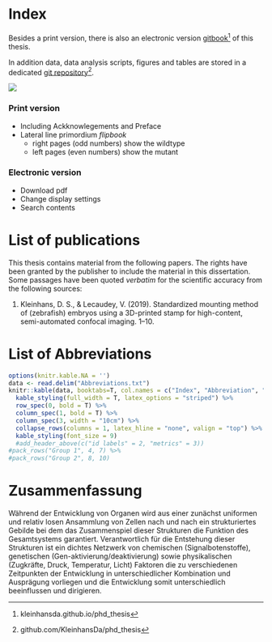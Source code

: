 # Index {.unnumbered}

Besides a print version, there is also an electronic version [gitbook](kleinhansda.github.io/phd_thesis)^[kleinhansda.github.io/phd_thesis] of this thesis. 

In addition data, data analysis scripts, figures and tables are stored in a dedicated [git repository](github.com/KleinhansDa/phd_thesis)^[github.com/KleinhansDa/phd_thesis].

![](figures/flipbook/flip.png)

### Print version {-}

- Including Ackknowlegements and Preface
- Lateral line primordium _flipbook_
    + right pages (odd numbers) show the wildtype
    + left pages (even numbers) show the mutant

### Electronic version {-}

- Download pdf
- Change display settings
- Search contents

# List of publications {.unnumbered}

This thesis contains material from the following papers. The rights have been granted by the publisher to include the material in this dissertation. Some passages have been quoted _verbatim_ for the scientific accuracy from the following sources:

1. Kleinhans, D. S., & Lecaudey, V. (2019). Standardized mounting method of (zebrafish) embryos using a 3D-printed stamp for high-content, semi-automated confocal imaging. 1–10.

# List of Abbreviations {.unnumbered}

```r
options(knitr.kable.NA = '')
data <- read.delim("Abbreviations.txt")
knitr::kable(data, booktabs=T, col.names = c("Index", "Abbreviation", "Elaboration"), align=c('c', 'c', 'l')) %>%
  kable_styling(full_width = T, latex_options = "striped") %>%
  row_spec(0, bold = T) %>%
  column_spec(1, bold = T) %>%
  column_spec(3, width = "10cm") %>%
  collapse_rows(columns = 1, latex_hline = "none", valign = "top") %>%
  kable_styling(font_size = 9)
  #add_header_above(c("id labels" = 2, "metrics" = 3))
#pack_rows("Group 1", 4, 7) %>%
#pack_rows("Group 2", 8, 10)
```

# Zusammenfassung {.unnumbered}

Während der Entwicklung von Organen wird aus einer zunächst uniformen und relativ losen Ansammlung von Zellen nach und nach ein strukturiertes Gebilde bei dem das Zusammenspiel dieser Strukturen die Funktion des Gesamtsystems garantiert. Verantwortlich für die Entstehung dieser Strukturen ist ein dichtes Netzwerk von chemischen (Signalbotenstoffe), genetischen (Gen-aktivierung/deaktivierung) sowie physikalischen (Zugkräfte, Druck, Temperatur, Licht) Faktoren die zu verschiedenen Zeitpunkten der Entwicklung in unterschiedlicher Kombination und Ausprägung vorliegen und die Entwicklung somit unterschiedlich beeinflussen und dirigieren.
